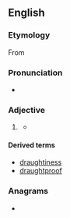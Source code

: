 ==English==

===Etymology===
From {{af|en|draught|-y}}

===Pronunciation===
* {{a|UK}} {{IPA|en|/dɹɑːfti/}}

===Adjective===
{{en-adj|er}}

# {{lb|en|British spelling}} {{standard spelling of|en|drafty}}
#* {{quote-journal|en|year=1962|month=October|author=Brian Haresnape|title=Focus on B.R. passenger stations|journal=Modern Railways|page=249|text=To lovers of Victoriana it will not be necessary to enlarge on the original beauty of many [old stations], but to the modern traveller romantic nostalgia will not compensate for bleak, '''draughty''' waiting rooms, ancient sanitation, uncomfortable grimy seats and gas lighting; he is likely to prefer the comforts of a modern car on a winter's morning.}}

====Derived terms====
* [[draughtiness]]
* [[draughtproof]]

===Anagrams===
* {{anagrams|en|a=adghrtuy|Daughtry}}